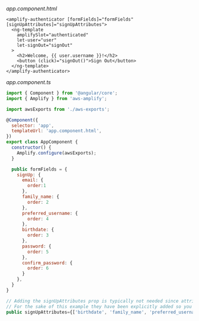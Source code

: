 _app.component.html_

```html{1}
<amplify-authenticator [formFields]="formFields" [signUpAttributes]="signUpAttributes">
  <ng-template
    amplifySlot="authenticated"
    let-user="user"
    let-signOut="signOut"
  >
    <h2>Welcome, {{ user.username }}!</h2>
    <button (click)="signOut()">Sign Out</button>
  </ng-template>
</amplify-authenticator>
```

_app.component.ts_

```js
import { Component } from '@angular/core';
import { Amplify } from 'aws-amplify';

import awsExports from './aws-exports';

@Component({
  selector: 'app',
  templateUrl: 'app.component.html',
})
export class AppComponent {
  constructor() {
    Amplify.configure(awsExports);
  }

  public formFields = {
    signUp: {
      email: {
        order:1
      },
      family_name: {
        order: 2
      },
      preferred_username: {
        order: 4
      },
      birthdate: {
        order: 3
      },
      password: {
        order: 5
      },
      confirm_password: {
        order: 6
      }
    },
  }
}

// Adding the signUpAttributes prop is typically not needed since attributes are inferred via Zero Configuration.
// For the sake of this example they have been explicitly added so you can copy and paste this into your own application and see it work.
public signUpAttributes={['birthdate', 'family_name', 'preferred_username']}
```
